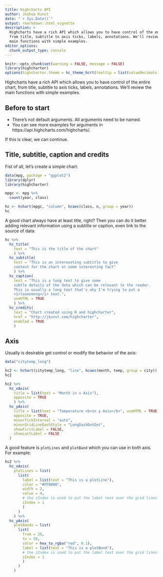 ```yaml
---
title: Highcharts API
author: Joshua Kunst
date: "`r Sys.Date()`"
output: rmarkdown::html_vignette
description: >
  Highcharts have a rich API which allows you to have control of the entire chart, 
  from title, subtitle to axis ticks, labels, annotations. We'll review the
  main functions with simple examples.
editor_options: 
  chunk_output_type: console
---
```


<script>
$(document).ready(function(){ 
  el = $(".page-header > h1")
  icon = "cogs"
  text = el.text()
  text_new = "<span class=\"fa fa-" + icon  + "\"></span> " + text
  el.html(text_new) 
}) ;
</script>

```r
knitr::opts_chunk$set(warning = FALSE, message = FALSE)
library(highcharter)
options(highcharter.theme = hc_theme_hcrt(tooltip = list(valueDecimals = 2)))
```

Highcharts have a rich API which allows you to have control of the entire chart, 
from title, subtitle to axis ticks, labels, annotations. We'll review the
main functions with simple examples.

## Before to start

- There's not default arguments. All arguments need to be named.
- You can see more examples for arguments in https://api.highcharts.com/highcharts/.

If this is clear, we can continue.

## Title, subtitle, caption and credits

Fist of all, let's create a simple chart:

```r
data(mpg, package = "ggplot2")
library(dplyr)
library(highcharter)

mpgc <- mpg %>% 
  count(year, class)

hc <- hchart(mpgc, "column", hcaes(class, n, group = year))
hc
```

A good chart always have at least title, right? Then you can do it better adding relevant information
using a subtitle or caption, even link to the source of data:

```r
hc %>% 
  hc_title(
    text = "This is the title of the chart"
    ) %>% 
  hc_subtitle(
    text = "This is an intereseting subtitle to give
    context for the chart or some interesting fact"
    ) %>% 
  hc_caption(
    text = "This is a long text to give some 
    subtle details of the data which can be relevant to the reader. 
    This is usually a long text that's why I'm trying to put a 
    <i>loooooong</i> text.", 
    useHTML = TRUE
    ) %>% 
  hc_credits(
    text = "Chart created using R and highcharter",
    href = "http://jkunst.com/highcharter",
    enabled = TRUE
    )
```

## Axis

Usually is desirable get control or modify the behavior of the axis:

```r
data("citytemp_long")

hc2 <- hchart(citytemp_long, "line", hcaes(month, temp, group = city))
hc2
```

```r
hc2 %>% 
  hc_xAxis(
    title = list(text = "Month in x Axis"),
    opposite = TRUE
    ) %>% 
  hc_yAxis(
    title = list(text = "Temperature <b>in y Axis</b>", useHTML = TRUE),
    opposite = TRUE,
    minorTickInterval = "auto",
    minorGridLineDashStyle = "LongDashDotDot",
    showFirstLabel = FALSE,
    showLastLabel = FALSE
  )
```

A good feature is `plotLines` and `plotBand` which you can use in both axis. For example:

```r
hc2 %>% 
  hc_xAxis(
    plotLines = list(
      list(
        label = list(text = "This is a plotLine"),
        color = "#FF0000",
        width = 2,
        value = 4,
        # the zIndex is used to put the label text over the grid lines 
        zIndex = 1
        )
      )
    ) %>% 
  hc_yAxis(
    plotBands = list(
      list(
        from = 20,
        to = 50,
        color = hex_to_rgba("red", 0.1),
        label = list(text = "This is a plotBand"),
        # the zIndex is used to put the label text over the grid lines 
        zIndex = 1
        )
      )
    ) 
```

       



